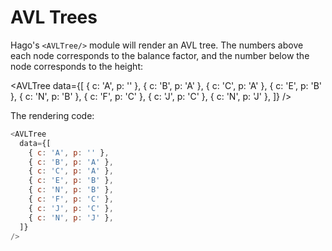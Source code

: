
<Meta title="Trees/AVL Trees" component={AVLTree} />

# AVL Trees

Hago's `<AVLTree/>` module will render an AVL tree. The numbers above each node corresponds to the balance factor, and the number below the node corresponds to the height:

<AVLTree
  data={[
    { c: 'A', p: '' },
    { c: 'B', p: 'A' },
    { c: 'C', p: 'A' },
    { c: 'E', p: 'B' },
    { c: 'N', p: 'B' },
    { c: 'F', p: 'C' },
    { c: 'J', p: 'C' },
    { c: 'N', p: 'J' },
  ]}
/>

The rendering code:

```javascript
<AVLTree
  data={[
    { c: 'A', p: '' },
    { c: 'B', p: 'A' },
    { c: 'C', p: 'A' },
    { c: 'E', p: 'B' },
    { c: 'N', p: 'B' },
    { c: 'F', p: 'C' },
    { c: 'J', p: 'C' },
    { c: 'N', p: 'J' },
  ]}
/>
```
